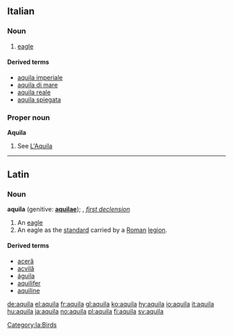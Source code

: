 {{see|Aquila}}

==Italian==

===Noun===
{{it-noun|aquil|f|a|e}}

# [[eagle]]
====Derived terms====
*[[aquila imperiale]]
*[[aquila di mare]]
*[[aquila reale]]
*[[aquila spiegata]]

===Proper noun===
'''Aquila'''

# See [[L'Aquila]]

----

==Latin==

===Noun===
'''aquila''' (genitive: '''[[aquilae]]'''); {{f}}, ''[[Wiktionary Appendix:Latin first declension|first declension]]''

# An [[eagle]]
# An eagle as the [[standard]] carried by a [[Roman]] [[legion]].

====Derived terms====
*[[aceră]]
*[[acvilă]]
*[[águila]] {{f}}
*[[aquilifer]]
*[[aquiline]]

[[Category:la:Birds]]

[[de:aquila]]
[[el:aquila]]
[[fr:aquila]]
[[gl:aquila]]
[[ko:aquila]]
[[hy:aquila]]
[[io:aquila]]
[[it:aquila]]
[[hu:aquila]]
[[ja:aquila]]
[[no:aquila]]
[[pl:aquila]]
[[fi:aquila]]
[[sv:aquila]]